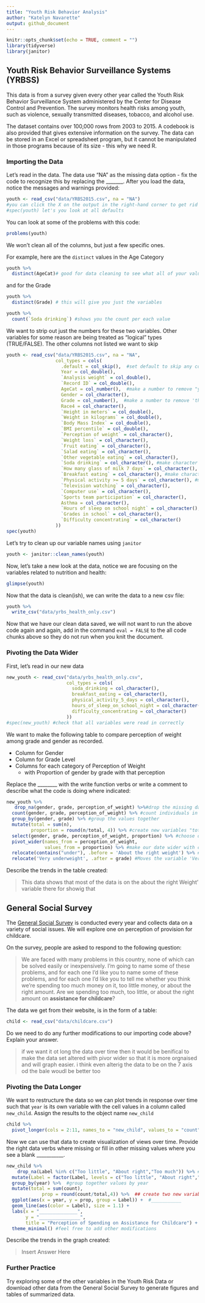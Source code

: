 ```yaml
---
title: "Youth Risk Behavior Analysis"
author: "Katelyn Navarette"
output: github_document
---
```


```r
knitr::opts_chunk$set(echo = TRUE, comment = "")
library(tidyverse)
library(janitor)
```

## Youth Risk Behavior Surveillance Systems (YRBSS)

This data is from a survey given every other year called the Youth Risk Behavior Surveillance System administered by the Center for Disease Control and Prevention. The survey monitors health risks among youth, such as violence, sexually transmitted diseases, tobacco, and alcohol use. 

The dataset contains over 100,000 rows from 2003 to 2015.  A codebook is also provided that gives extensive information on the survey. The data can be stored in an Excel or spreadsheet program, but it cannot be manipulated in those programs because of its size - this why we need R.


### Importing the Data
Let's read in the data. The data use "NA" as the missing data option - fix the code to recognize this by replacing the _______.  After you load the data, notice the messages and warnings provided:
```r
youth <- read_csv("data/YRBS2015.csv", na = "NA")
#you can click the X on the output in the right-hand corner to get rid of the output once you've looked at it
#spec(youth) let's you look at all defaults
```


You can look at some of the problems with this code:
```r
problems(youth)
```


We won't clean all of the columns, but just a few specific ones.

For example, here are the `distinct` values in the Age Category
```r
youth %>% 
  distinct(AgeCat)# good for data cleaning to see what all of your values are within your variable 
```

and for the Grade 
```r
youth %>% 
  distinct(Grade) # this will give you just the variables

youth %>%  
  count(`Soda drinking`) #shows you the count per each value 
```

We want to strip out just the numbers for these two variables.  Other variables for some reason are being treated as "logical" types (TRUE/FALSE).  The other columns not listed we want to skip


```r
youth <- read_csv("data/YRBS2015.csv", na = "NA",
                  col_types = cols(
                    .default = col_skip(),  #set default to skip any columns we don't specify
                    Year = col_double(),
                    `Analysis weight` = col_double(),
                    `Record ID` = col_double(),
                    AgeCat = col_number(),  #make a number to remove "years old"
                    Gender = col_character(),
                    Grade = col_number(),  #make a number to remove 'th grade
                    Race4 = col_character(),
                    `Height in meters` = col_double(),
                    `Weight in kilograms` = col_double(),
                    `Body Mass Index` = col_double(),
                    `BMI percentile` = col_double(),
                    `Perception of weight` = col_character(),
                    `Weight loss` = col_character(),
                    `Fruit eating` = col_character(),
                    `Salad eating` = col_character(),
                    `Other vegetable eating` = col_character(),
                    `Soda drinking` = col_character(), #make character
                    `How many glass of milk 7 days` = col_character(),
                    `Breakfast eating` = col_character(), #make character
                    `Physical activity >= 5 days` = col_character(), #make character
                    `Television watching` = col_character(),
                    `Computer use` = col_character(),
                    `Sports team participation` = col_character(),
                    Asthma = col_character(),
                    `Hours of sleep on school night` = col_character(),
                    `Grades in school` = col_character(),
                    `Difficulty concentrating` = col_character() 
                  ))
spec(youth)
```


Let's try to clean up our variable names using `janitor`

```r
youth <- janitor::clean_names(youth)
```

Now, let's take a new look at the data, notice we are focusing on the variables related to nutrition and health:
```r
glimpse(youth)
```

Now that the data is clean(ish), we can write the data to a new csv file:
```r
youth %>% 
  write_csv("data/yrbs_health_only.csv")
```

Now that we have our clean data saved, we will not want to run the above code again and again, add in the command `eval = FALSE` to the all code chunks above so they do not run when you knit the document.


### Pivoting the Data Wider
First, let's read in our new data
```r
new_youth <- read_csv("data/yrbs_health_only.csv",
                      col_types = cols(
                        soda_drinking = col_character(),
                        breakfast_eating = col_character(),
                        physical_activity_5_days = col_character(),
                        hours_of_sleep_on_school_night = col_character(),
                        difficulty_concentrating = col_character()
                      )) 
#spec(new_youth) #check that all variables were read in correctly
```


We want to make the following table to compare perception of weight among grade and gender as recorded.  

- Column for Gender  
- Column for Grade Level  
- Columns for each category of Perception of Weight  
    - with Proportion of gender by grade with that perception

Replace the ________ with the write function verbs or write a comment to describe what the code is doing where indicated:
```r
new_youth %>% 
   drop_na(gender, grade, perception_of_weight) %>%#drop the missing data
  count(gender, grade, perception_of_weight) %>% #count individuals in these groups
  group_by(gender, grade) %>% #group the values together
  mutate(total = sum(n),    
         proportion = round(n/total, 4)) %>% #create new variables "total" and "proportion"
  select(gender, grade, perception_of_weight, proportion) %>% #choose only these columns
  pivot_wider(names_from = perception_of_weight, 
              values_from = proportion) %>% #make our date wider with column titles as the perception and the values as the proportion
  relocate(contains("under"), .before = 'About the right weight') %>% #movies variables containing the word "under" before the 'About the right weight' variable. 
  relocate('Very underweight', .after = grade) #Moves the variable 'Very underweight' after the variable grade
```

Describe the trends in the table created:  

> This data shows that most of the data is on the about the right Weight' variable there for showig that  




## General Social Survey
The [General Social Survey](https://gssdataexplorer.norc.org/) is conducted every year and collects data on a variety of social issues.  We will explore one on perception of provision for childcare.

On the survey, people are asked to respond to the following question:

>We are faced with many problems in this country, none of which can be solved easily or inexpensively. I'm going to name some of these problems, and for each one I'd like you to name some of these problems, and for each one I'd like you to tell me whether you think we're spending too much money on it, too little money, or about the right amount. Are we spending too much, too little, or about the right amount on **assistance for childcare**?


The data we get from their website, is in the form of a table:

```r
child <- read_csv("data/childcare.csv")
```


Do we need to do any further modifications to our importing code above? Explain your answer.

> if we want it ot long the data over time then it would be benifical to make the data set altered with pivor wider so that it is more orgnaised and will graph easier. i think even alterig the data to be on the 7 axis od the bale woudl be better too

### Pivoting the Data Longer
We want to restructure the data so we can plot trends in response over time such that `year` is its own variable with the cell values in a column called `new_child`.  Assign the results to the object name `new_child`

```r
child %>% 
  pivot_longer(cols = 2:11, names_to = "new_child", values_to = "count") -> new_child
```

Now we can use that data to create visualization of views over time. Provide the right data verbs where missing or fill in other missing values where you see a blank ___________.


```r
new_child %>% 
    drop_na(Label %in% c("Too little", "About right","Too much")) %>% #pull out just the responses listed
  mutate(Label = factor(Label, levels = c("Too little", "About right","Too much"))) %>%  #_______________
  group_by(year) %>%  #group together values by year 
  mutate(total = sum(count),
             prop = round(count/total,4)) %>%  ## create two new variables, total and prop to calculate the proportion of responses by year
  ggplot(aes(x = year, y = prop, group = Label)) +  #___________
  geom_line(aes(color = Label), size = 1.1) +
  labs(x = "______________",
       y = "_______________",
       title = "Perception of Spending on Assistance for Childcare") +
  theme_minimal() #feel free to add other modifications
```

Describe the trends in the graph created:  

> Insert Answer Here  


### Further Practice
Try exploring some of the other variables in the Youth Risk Data or download other data from the General Social Survey to generate figures and tables of summarized data.




